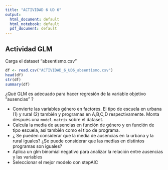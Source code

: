 ```yaml
---
title: "ACTIVIDAD 6 UD 6"
output:
  html_document: default
  html_notebook: default
  pdf_document: default
---
```


## Actividad GLM


Carga el dataset "absentismo.csv"
```r
df <- read.csv("ACTIVIDAD_6_UD6_absentismo.csv")
head(df)
str(df)
summary(df)
```
¿Qué GLM es adecuado para hacer regresión de la variable objetivo "ausencias" ?

- Convierte las variables género en factores. El tipo de escuela en urbana (1) y rural (2) también y programas en A,B,C,D 
respectivamente. Monta después una `model.matrix` sobre el dataset.
- Calcula la media de ausencias en función de género y en función de tipo escuela, así también como el tipo de programa.
- ¿ Se pueden considerar que la media de ausencias en la urbana y la rural iguales? ¿Se puede considerar que las medias en distintos 
programas son iguales?
- Aplica un glm binomial negativo para analizar la relación entre ausencias y las variables
- Seleccionar el mejor modelo con stepAIC